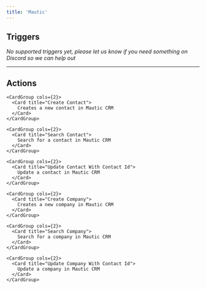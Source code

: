 ```yaml
---
title: 'Mautic'
---
```


## Triggers

*No supported triggers yet, please let us know if you need something on Discord so we can help out* 


---

## Actions


    <CardGroup cols={2}>
      <Card title="Create Contact">
        Creates a new contact in Mautic CRM
      </Card>
    </CardGroup>
  
    <CardGroup cols={2}>
      <Card title="Search Contact">
        Search for a contact in Mautic CRM
      </Card>
    </CardGroup>
  
    <CardGroup cols={2}>
      <Card title="Update Contact With Contact Id">
        Update a contact in Mautic CRM
      </Card>
    </CardGroup>
  
    <CardGroup cols={2}>
      <Card title="Create Company">
        Creates a new company in Mautic CRM
      </Card>
    </CardGroup>
  
    <CardGroup cols={2}>
      <Card title="Search Company">
        Search for a company in Mautic CRM
      </Card>
    </CardGroup>
  
    <CardGroup cols={2}>
      <Card title="Update Company With Contact Id">
        Update a company in Mautic CRM
      </Card>
    </CardGroup>
  
